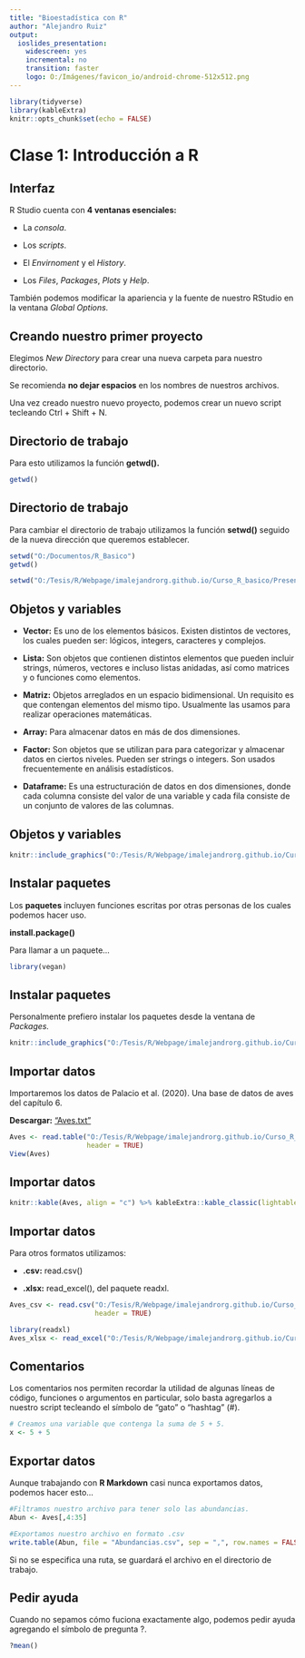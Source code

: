 ```yaml
---
title: "Bioestadística con R"
author: "Alejandro Ruiz"
output:
  ioslides_presentation:
    widescreen: yes
    incremental: no
    transition: faster
    logo: O:/Imágenes/favicon_io/android-chrome-512x512.png
---
```


```r
library(tidyverse)
library(kableExtra)
knitr::opts_chunk$set(echo = FALSE)
```

# Clase 1: Introducción a R

## Interfaz {.build}

R Studio cuenta con **4 ventanas esenciales:**

* La *consola*.

* Los *scripts*.

* El *Envirnoment* y el *History*.

* Los *Files*, *Packages*, *Plots* y *Help*.

También podemos modificar la apariencia y la fuente de nuestro RStudio en la ventana *Global Options.*

## Creando nuestro primer proyecto {.build}

Elegimos *New Directory* para crear una nueva carpeta para nuestro directorio.

Se recomienda **no dejar espacios** en los nombres de nuestros archivos.

Una vez creado nuestro nuevo proyecto, podemos crear un nuevo script tecleando Ctrl + Shift + N.

## Directorio de trabajo

Para esto utilizamos la función **getwd().**

```r
getwd()
```

## Directorio de trabajo

Para cambiar el directorio de trabajo utilizamos la función **setwd()** seguido de la nueva dirección que queremos establecer.

```r
setwd("O:/Documentos/R_Basico")
getwd()
```

```r
setwd("O:/Tesis/R/Webpage/imalejandrorg.github.io/Curso_R_basico/Presentaciones/Clase-01")
```

## Objetos y variables {.smaller}

- **Vector:** Es uno de los elementos básicos. Existen distintos de vectores, los cuales pueden ser: lógicos, integers, caracteres y complejos. 

- **Lista:** Son objetos que contienen distintos elementos que pueden incluir strings, números, vectores e incluso listas anidadas, así como matrices y o funciones como elementos. 

- **Matriz:** Objetos arreglados en un espacio bidimensional. Un requisito es que contengan elementos del mismo tipo. Usualmente las usamos para realizar operaciones matemáticas.

- **Array:** Para almacenar datos en más de dos dimensiones.

- **Factor:** Son objetos que se utilizan para para categorizar y almacenar datos en ciertos niveles. Pueden ser strings o integers. Son usados frecuentemente en análisis estadísticos.

- **Dataframe:** Es una estructuración de datos en dos dimensiones, donde cada columna consiste del valor de una variable y cada fila consiste de un conjunto de valores de las columnas.

## Objetos y variables

```r
knitr::include_graphics("O:/Tesis/R/Webpage/imalejandrorg.github.io/Curso_R_basico/Curso_R_basico/images/DataType.png", dpi = 120)
```

## Instalar paquetes

Los **paquetes** incluyen funciones escritas por otras personas de los cuales podemos hacer uso. 

**install.package()**

Para llamar a un paquete...

```r
library(vegan)
```

## Instalar paquetes

Personalmente prefiero instalar los paquetes desde la ventana de *Packages.*

```r
knitr::include_graphics("O:/Tesis/R/Webpage/imalejandrorg.github.io/Curso_R_basico/Curso_R_basico/images/Package1.png", dpi = 120)
```

## Importar datos {.smaller   }

Importaremos los datos de Palacio et al. (2020). Una base de datos de aves del capítulo 6.

**Descargar:** ["Aves.txt"](https://fundacionazara.org.ar/img/libros/analisis-multivariado-para-datos-biologicos/Aves.txt)

```r
Aves <- read.table("O:/Tesis/R/Webpage/imalejandrorg.github.io/Curso_R_basico/Curso_R_basico/Aves.txt",
                   header = TRUE)
View(Aves)
```

## Importar datos {.smaller}

```r
knitr::kable(Aves, align = "c") %>% kableExtra::kable_classic(lightable_options = "striped", full_width = F) %>% scroll_box(width = "900px")
```

## Importar datos {.smaller .build}

Para otros formatos utilizamos:

* **.csv:** read.csv()

* **.xlsx:** read_excel(), del paquete readxl.

```r
Aves_csv <- read.csv("O:/Tesis/R/Webpage/imalejandrorg.github.io/Curso_R_basico/Curso_R_basico/Aves.csv",
                     header = TRUE)

library(readxl)
Aves_xlsx <- read_excel("O:/Tesis/R/Webpage/imalejandrorg.github.io/Curso_R_basico/Curso_R_basico/Aves.xlsx")
```

## Comentarios

Los comentarios nos permiten recordar la utilidad de algunas líneas de código, funciones o argumentos en particular, solo basta agregarlos a nuestro script tecleando el símbolo de “gato” o “hashtag” (#).

```r
# Creamos una variable que contenga la suma de 5 + 5.
x <- 5 + 5

```

## Exportar datos

Aunque trabajando con **R Markdown** casi nunca exportamos datos, podemos hacer esto...

```r
#Filtramos nuestro archivo para tener solo las abundancias.
Abun <- Aves[,4:35]

#Exportamos nuestro archivo en formato .csv
write.table(Abun, file = "Abundancias.csv", sep = ",", row.names = FALSE)
```

Si no se especifica una ruta, se guardará el archivo en el directorio de trabajo.

## Pedir ayuda

Cuando no sepamos cómo fuciona exactamente algo, podemos pedir ayuda agregando el símbolo de pregunta ?.

```r

?mean()

```